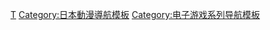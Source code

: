 <noinclude>
{{noteTA
|1=zh-cn:弹丸论破; zh-tw:槍彈辯駁; zh-hk:槍彈辯駁;
}}
</noinclude>{{Navbox
| name = 槍彈辯駁系列
| title = [[槍彈辯駁系列]]
| state = {{{state|autocollapse}}}<!-- autocollapse、uncollapsed、collapsed、plain、off -->
| listclass = hlist
| group1 = 主要系列
| list1 =
* [[槍彈辯駁 希望學園與絕望高中生|槍彈辯駁]]
* [[超級槍彈辯駁2 再會了絕望學園|超級槍彈辯駁2]]
* [[新槍彈辯駁V3 大家的自相殘殺新學期|新槍彈辯駁V3]]
| group2 = 番外篇
| list2 = 
* [[絕對絕望少女 槍彈辯駁Another Episode|絕對絕望少女]]
* [[弹丸论破-无限对战-|无限对战]]
| group3 = 動畫相關
| list3 = 
* [[槍彈辯駁 希望學園與絕望高中生#電視動畫|槍彈辯駁]]
* {{link-ja|超級槍彈辯駁2.5|ダンガンロンパシリーズ#スーパーダンガンロンパ2.5 狛枝凪斗と世界の破壊者}}
* [[槍彈辯駁3 －The End of 希望峰學園－|槍彈辯駁3]]（未來篇、絕望篇、希望篇）
| group4 = 小說相關
| list4 =
* [[槍彈辯駁霧切]]
* [[槍彈辯駁十神]]
| group5 = 人物相關
| list5 = 
{{Navbox subgroup
| group1= 角色
| list1=
* [[黑白熊]]
| group2= 製作人員
| list2= 
* [[寺澤善德]]
* [[小高和剛]]
* [[小松崎類]]
| group3= 聲優
| list3=
* [[大山羨代]]（初代黑白熊聲優）
* [[TARAKO]]（第二代黑白熊聲優）
* [[緒方惠美]]（系列所有主題曲的演唱者以及苖木誠丶狛枝凪斗的聲優）
}}
| group6 = 相關事項
| list6 = 
* [[Spike Chunsoft]]
* [[雲雀工作室|Lerche]]
}}<noinclude>
{{collapsible option}}

{{DEFAULTSORT:Danganronpa}}
[[Category:槍彈辯駁系列|Τ]]
[[Category:日本動漫導航模板]]
[[Category:电子游戏系列导航模板]]
</noinclude>